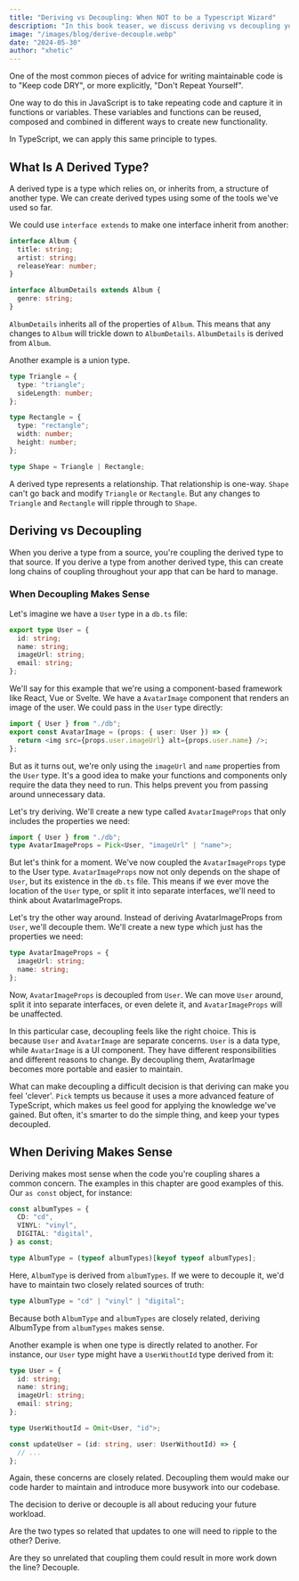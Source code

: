 ```yaml
---
title: "Deriving vs Decoupling: When NOT to be a Typescript Wizard"
description: "In this book teaser, we discuss deriving vs decoupling your types: when building relationships between your types or segregating them makes sense"
image: "/images/blog/derive-decouple.webp"
date: "2024-05-30"
author: "xhetic"
---
```


One of the most common pieces of advice for writing maintainable code is to "Keep code DRY", or more explicitly, "Don't Repeat Yourself".

One way to do this in JavaScript is to take repeating code and capture it in functions or variables. These variables and functions can be reused, composed and combined in different ways to create new functionality.

In TypeScript, we can apply this same principle to types.

## What Is A Derived Type?

A derived type is a type which relies on, or inherits from, a structure of another type. We can create derived types using some of the tools we've used so far.

We could use `interface extends` to make one interface inherit from another:

```ts
interface Album {
  title: string;
  artist: string;
  releaseYear: number;
}

interface AlbumDetails extends Album {
  genre: string;
}
```

`AlbumDetails` inherits all of the properties of `Album`. This means that any changes to `Album` will trickle down to `AlbumDetails`. `AlbumDetails` is derived from `Album`.

Another example is a union type.

```ts
type Triangle = {
  type: "triangle";
  sideLength: number;
};

type Rectangle = {
  type: "rectangle";
  width: number;
  height: number;
};

type Shape = Triangle | Rectangle;
```

A derived type represents a relationship. That relationship is one-way. `Shape` can't go back and modify `Triangle` or `Rectangle`. But any changes to `Triangle` and `Rectangle` will ripple through to `Shape`.

## Deriving vs Decoupling

When you derive a type from a source, you're coupling the derived type to that source. If you derive a type from another derived type, this can create long chains of coupling throughout your app that can be hard to manage.

### When Decoupling Makes Sense

Let's imagine we have a `User` type in a `db.ts` file:

```ts
export type User = {
  id: string;
  name: string;
  imageUrl: string;
  email: string;
};
```

We'll say for this example that we're using a component-based framework like React, Vue or Svelte. We have a `AvatarImage` component that renders an image of the user. We could pass in the `User` type directly:

```ts
import { User } from "./db";
export const AvatarImage = (props: { user: User }) => {
  return <img src={props.user.imageUrl} alt={props.user.name} />;
};
```

But as it turns out, we're only using the `imageUrl` and `name` properties from the `User` type. It's a good idea to make your functions and components only require the data they need to run. This helps prevent you from passing around unnecessary data.

Let's try deriving. We'll create a new type called `AvatarImageProps` that only includes the properties we need:

```ts
import { User } from "./db";
type AvatarImageProps = Pick<User, "imageUrl" | "name">;
```

But let's think for a moment. We've now coupled the `AvatarImageProps` type to the User type. `AvatarImageProps` now not only depends on the shape of `User`, but its existence in the `db.ts` file. This means if we ever move the location of the `User` type, or split it into separate interfaces, we'll need to think about AvatarImageProps.

Let's try the other way around. Instead of deriving AvatarImageProps from `User`, we'll decouple them. We'll create a new type which just has the properties we need:

```ts
type AvatarImageProps = {
  imageUrl: string;
  name: string;
};
```

Now, `AvatarImageProps` is decoupled from `User`. We can move `User` around, split it into separate interfaces, or even delete it, and `AvatarImageProps` will be unaffected.

In this particular case, decoupling feels like the right choice. This is because `User` and `AvatarImage` are separate concerns. `User` is a data type, while `AvatarImage` is a UI component. They have different responsibilities and different reasons to change. By decoupling them, AvatarImage becomes more portable and easier to maintain.

What can make decoupling a difficult decision is that deriving can make you feel 'clever'. `Pick` tempts us because it uses a more advanced feature of TypeScript, which makes us feel good for applying the knowledge we've gained. But often, it's smarter to do the simple thing, and keep your types decoupled.

## When Deriving Makes Sense

Deriving makes most sense when the code you're coupling shares a common concern. The examples in this chapter are good examples of this. Our `as const` object, for instance:

```ts
const albumTypes = {
  CD: "cd",
  VINYL: "vinyl",
  DIGITAL: "digital",
} as const;

type AlbumType = (typeof albumTypes)[keyof typeof albumTypes];
```

Here, `AlbumType` is derived from `albumTypes`. If we were to decouple it, we'd have to maintain two closely related sources of truth:

```ts
type AlbumType = "cd" | "vinyl" | "digital";
```

Because both `AlbumType` and `albumTypes` are closely related, deriving AlbumType from `albumTypes` makes sense.

Another example is when one type is directly related to another. For instance, our `User` type might have a `UserWithoutId` type derived from it:

```ts
type User = {
  id: string;
  name: string;
  imageUrl: string;
  email: string;
};

type UserWithoutId = Omit<User, "id">;

const updateUser = (id: string, user: UserWithoutId) => {
  // ...
};
```

Again, these concerns are closely related. Decoupling them would make our code harder to maintain and introduce more busywork into our codebase.

The decision to derive or decouple is all about reducing your future workload.

Are the two types so related that updates to one will need to ripple to the other? Derive.

Are they so unrelated that coupling them could result in more work down the line? Decouple.
